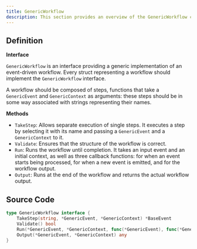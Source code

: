 ```yaml
---
title: GenericWorkflow
description: This section provides an overview of the GenericWorkflow component
---
```


## Definition

**Interface**

`GenericWorkflow` is an interface providing a generic implementation of
an event-driven workflow. Every struct representing a workflow should
implement the `GenericWorkflow` interface.

A workflow should be composed of steps, functions that take a `GenericEvent` and `GenericContext` as arguments: these steps should be in some way associated with strings representing their names.

**Methods**

- `TakeStep`: Allows separate execution of single steps. It executes a step by selecting it with its name and passing a `GenericEvent` and a `GenericContext` to it.
- `Validate`: Ensures that the structure of the workflow is correct.
- `Run`: Runs the workflow until completion. It takes an input event and an initial context, as well as three callback functions: for when an event starts being processed, for when a new event is emitted, and for the workflow output.
- `Output`: Runs at the end of the workflow and returns the actual workflow output.

## Source Code

```go
type GenericWorkflow interface {
	TakeStep(string, *GenericEvent, *GenericContext) *BaseEvent
	Validate() bool
	Run(*GenericEvent, *GenericContext, func(*GenericEvent), func(*GenericEvent), func(any))
	Output(*GenericEvent, *GenericContext) any
}
```